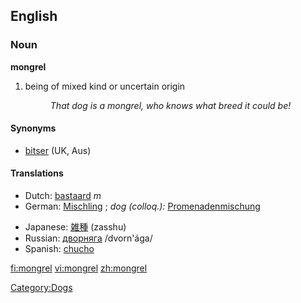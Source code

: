 ==English==

===Noun===
'''mongrel'''
# being of mixed kind or uncertain origin
#:''That dog is a mongrel, who knows what breed it could be!''

====Synonyms====
*[[bitser]] (UK, Aus)

====Translations====
{{top}}
*Dutch: [[bastaard]] ''m''
*German: [[Mischling]] {{m}}; ''dog (colloq.):'' [[Promenadenmischung]] {{f}}
{{mid}}
*Japanese: [[雑種]] (zasshu)
*Russian: [[дворняга]] /dvorn'ága/ {{f}}
*Spanish: [[chucho]] {{m}}
{{bottom}}

[[Category:Dogs]]

[[fi:mongrel]]
[[vi:mongrel]]
[[zh:mongrel]]